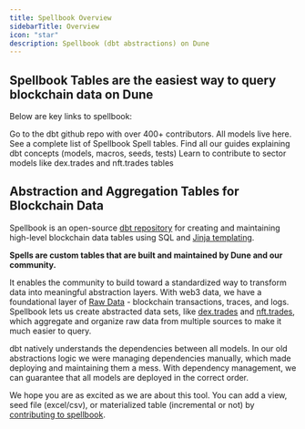 ```yaml
---
title: Spellbook Overview
sidebarTitle: Overview
icon: "star"
description: Spellbook (dbt abstractions) on Dune
---
```


## Spellbook Tables are the easiest way to query blockchain data on Dune

Below are key links to spellbook:

<CardGroup cols={2}>
  <Card
    title="Spellbook Repo"
    icon="github"
    href="https://github.com/duneanalytics/spellbook"
  >
    Go to the dbt github repo with over 400+ contributors. All models live here.
  </Card>
  <Card
    title="Model Docs"
    icon="table"
    href="https://dune.com/spellbook"
  >
    See a complete list of Spellbook Spell tables.
  </Card>
  <Card
    title="dbt practices in Spellbook"
    icon="book"
    href="https://github.com/duneanalytics/spellbook/tree/main/docs"
  >
    Find all our guides explaining dbt concepts (models, macros, seeds, tests)
  </Card>
  <Card
    title="Adding to Sector Models"
    icon="code-pull-request"
    href="https://github.com/duneanalytics/spellbook/blob/main/models/_sector/dex/readme.md"
  >
    Learn to contribute to sector models like dex.trades and nft.trades tables
  </Card>
</CardGroup>

## Abstraction and Aggregation Tables for Blockchain Data

Spellbook is an open-source [dbt repository](https://docs.getdbt.com/docs/introduction) for creating and maintaining high-level blockchain data tables using SQL and [Jinja templating](https://realpython.com/primer-on-jinja-templating/).

**Spells are custom tables that are built and maintained by Dune and our community.**

It enables the community to build toward a standardized way to transform data into meaningful abstraction layers. With web3 data, we have a foundational layer of [Raw Data](../raw/index.md) - blockchain transactions, traces, and logs. Spellbook lets us create abstracted data sets, like [dex.trades](https://dune.com/spellbook#!/model/model.spellbook.dex_trades) and [nft.trades](https://dune.com/spellbook#!/model/model.spellbook.nft_trades), which aggregate and organize raw data from multiple sources to make it much easier to query.

dbt natively understands the dependencies between all models. In our old abstractions logic we were managing dependencies manually, which made deploying and maintaining them a mess. With dependency management, we can guarantee that all models are deployed in the correct order.

We hope you are as excited as we are about this tool. You can add a view, seed file (excel/csv), or materialized table (incremental or not) by [contributing to spellbook](../spellbook/index.md).
